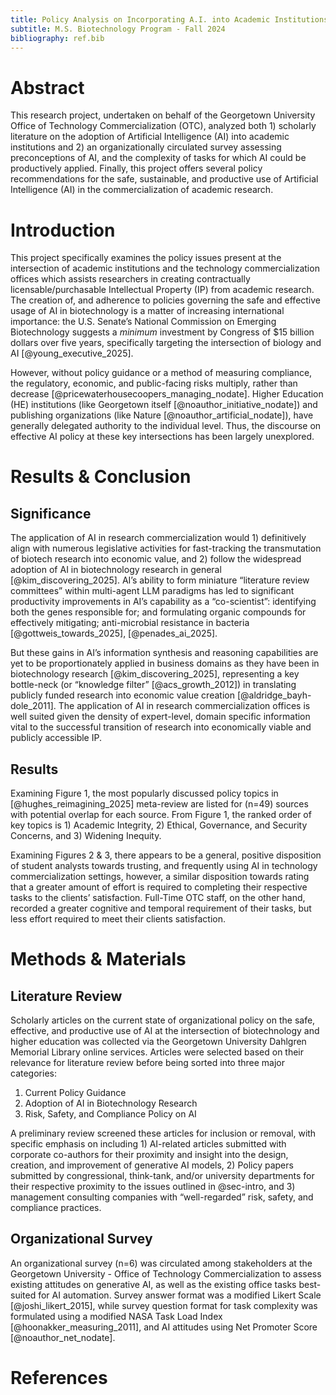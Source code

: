 ```yaml
---
title: Policy Analysis on Incorporating A.I. into Academic Institutions for Research Commercialization 
subtitle: M.S. Biotechnology Program - Fall 2024
bibliography: ref.bib
---
```


# Abstract

This research project, undertaken on behalf of the Georgetown University Office of Technology Commercialization (OTC), analyzed both 1) scholarly literature on the adoption of Artificial Intelligence (AI) into academic institutions and 2) an organizationally circulated survey assessing preconceptions of AI, and the complexity of tasks for which AI could be productively applied. Finally, this project offers several policy recommendations for the safe, sustainable, and productive use of Artificial Intelligence (AI) in the commercialization of academic research.

# Introduction {#sec-intro}

This project specifically examines the policy issues present at the intersection of academic institutions and the technology commercialization offices which assists researchers in creating contractually licensable/purchasable Intellectual Property (IP) from academic research. The creation of, and adherence to policies governing the safe and effective usage of AI in biotechnology is a matter of increasing international importance: the U.S. Senate's National Commission on Emerging Biotechnology suggests a *minimum* investment by Congress of $15 billion dollars over five years, specifically targeting the intersection of biology and AI [@young_executive_2025].

However, without policy guidance or a method of measuring compliance, the regulatory, economic, and public-facing risks multiply, rather than decrease [@pricewaterhousecoopers_managing_nodate]. Higher Education (HE) institutions (like Georgetown itself [@noauthor_initiative_nodate]) and publishing organizations (like Nature [@noauthor_artificial_nodate]), have generally delegated authority to the individual level. Thus, the discourse on effective AI policy at these key intersections has been largely unexplored. 

# Results & Conclusion

## Significance

The application of AI in research commercialization would 1) definitively align with numerous legislative activities for fast-tracking the transmutation of biotech research into economic value, and 2) follow the widespread adoption of AI in biotechnology research in general [@kim_discovering_2025]. AI's ability to form miniature "literature review committees" within multi-agent LLM paradigms has led to significant productivity improvements in AI's capability as a "co-scientist": identifying both the genes responsible for; and formulating organic compounds for effectively mitigating; anti-microbial resistance in bacteria [@gottweis_towards_2025], [@penades_ai_2025].

But these gains in AI's information synthesis and reasoning capabilities are yet to be proportionately applied in business domains as they have been in biotechnology research [@kim_discovering_2025], representing a key bottle-neck (or "knowledge filter" [@acs_growth_2012]) in translating publicly funded research into economic value creation [@aldridge_bayh-dole_2011]. The application of AI in research commercialization offices is well suited given the density of expert-level, domain specific information vital to the successful transition of research into economically viable and publicly accessible IP.

## Results

Examining Figure 1, the most popularly discussed policy topics in [@hughes_reimagining_2025] meta-review are listed for (n=49) sources with potential overlap for each source. From Figure 1, the ranked order of key topics is 1) Academic Integrity, 2) Ethical, Governance, and Security Concerns, and 3) Widening Inequity. 

Examining Figures 2 & 3, there appears to be a general, positive disposition of student analysts towards trusting, and frequently using AI in technology commercialization settings, however, a similar disposition towards rating that a greater amount of effort is required to completing their respective tasks to the clients' satisfaction. Full-Time OTC staff, on the other hand, recorded a greater cognitive and temporal requirement of their tasks, but less effort required to meet their clients satisfaction.

## 

# Methods & Materials

## Literature Review

Scholarly articles on the current state of organizational policy on the safe, effective, and productive use of AI at the intersection of biotechnology and higher education was collected via the Georgetown University Dahlgren Memorial Library online services. Articles were selected based on their relevance for literature review before being sorted into three major categories:

1. Current Policy Guidance
2. Adoption of AI in Biotechnology Research
3. Risk, Safety, and Compliance Policy on AI

A preliminary review screened these articles for inclusion or removal, with specific emphasis on including 1) AI-related articles submitted with corporate co-authors for their proximity and insight into the design, creation, and improvement of generative AI models, 2) Policy papers submitted by congressional, think-tank, and/or university departments for their respective proximity to the issues outlined in @sec-intro, and 3) management consulting companies with "well-regarded" risk, safety, and compliance practices.

## Organizational Survey

An organizational survey (n=6) was circulated among stakeholders at the Georgetown University - Office of Technology Commercialization to assess existing attitudes on generative AI, as well as the existing office tasks best-suited for AI automation. Survey answer format was a modified Likert Scale [@joshi_likert_2015], while survey question format for task complexity was formulated using a modified NASA Task Load Index [@hoonakker_measuring_2011], and AI attitudes using Net Promoter Score [@noauthor_net_nodate].

# References

